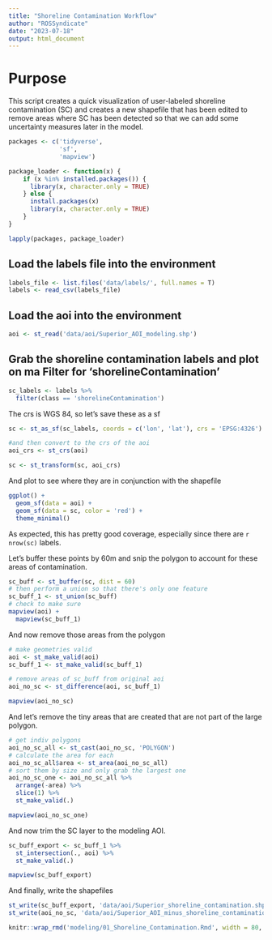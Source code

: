 ```yaml
---
title: "Shoreline Contamination Workflow"
author: "ROSSyndicate"
date: "2023-07-18"
output: html_document
---
```


# Purpose

This script creates a quick visualization of user-labeled shoreline
contamination (SC) and creates a new shapefile that has been edited to remove
areas where SC has been detected so that we can add some uncertainty measures
later in the model.

```r
packages <- c('tidyverse',
              'sf',
              'mapview')

package_loader <- function(x) {
    if (x %in% installed.packages()) {
      library(x, character.only = TRUE)
    } else {
      install.packages(x)
      library(x, character.only = TRUE)
    }
}

lapply(packages, package_loader)
```

## Load the labels file into the environment

```r
labels_file <- list.files('data/labels/', full.names = T)
labels <- read_csv(labels_file)
```

## Load the aoi into the environment

```r
aoi <- st_read('data/aoi/Superior_AOI_modeling.shp')
```

## Grab the shoreline contamination labels and plot on ma Filter for 'shorelineContamination'

```r
sc_labels <- labels %>%
  filter(class == 'shorelineContamination')
```

The crs is WGS 84, so let's save these as a sf

```r
sc <- st_as_sf(sc_labels, coords = c('lon', 'lat'), crs = 'EPSG:4326')

#and then convert to the crs of the aoi
aoi_crs <- st_crs(aoi)

sc <- st_transform(sc, aoi_crs)
```

And plot to see where they are in conjunction with the shapefile

```r
ggplot() +
  geom_sf(data = aoi) +
  geom_sf(data = sc, color = 'red') +
  theme_minimal()
```

As expected, this has pretty good coverage, especially since there are `r
nrow(sc)` labels.

Let's buffer these points by 60m and snip the polygon to account for these
areas of contamination.

```r
sc_buff <- st_buffer(sc, dist = 60)
# then perform a union so that there's only one feature
sc_buff_1 <- st_union(sc_buff)
# check to make sure
mapview(aoi) +
  mapview(sc_buff_1)
```

And now remove those areas from the polygon

```r
# make geometries valid
aoi <- st_make_valid(aoi)
sc_buff_1 <- st_make_valid(sc_buff_1)

# remove areas of sc_buff from original aoi
aoi_no_sc <- st_difference(aoi, sc_buff_1)

mapview(aoi_no_sc)
```

And let's remove the tiny areas that are created that are not part of the large
polygon.

```r
# get indiv polygons
aoi_no_sc_all <- st_cast(aoi_no_sc, 'POLYGON')
# calculate the area for each
aoi_no_sc_all$area <- st_area(aoi_no_sc_all)
# sort them by size and only grab the largest one
aoi_no_sc_one <- aoi_no_sc_all %>%
  arrange(-area) %>%
  slice(1) %>%
  st_make_valid(.)

mapview(aoi_no_sc_one)
```

And now trim the SC layer to the modeling AOI.

```r
sc_buff_export <- sc_buff_1 %>%
  st_intersection(., aoi) %>%
  st_make_valid(.)

mapview(sc_buff_export)
```

And finally, write the shapefiles

```r
st_write(sc_buff_export, 'data/aoi/Superior_shoreline_contamination.shp', append = F)
st_write(aoi_no_sc, 'data/aoi/Superior_AOI_minus_shoreline_contamination.shp', append = F)
```

```r
knitr::wrap_rmd('modeling/01_Shoreline_Contamination.Rmd', width = 80, backup = NULL)
```
